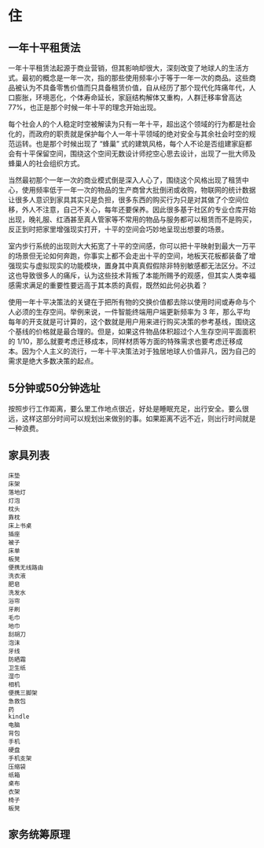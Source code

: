 # 住

## 一年十平租赁法

一年十平租赁法起源于商业营销，但其影响却很大，深刻改变了地球人的生活方式。最初的概念是一年一次，指的那些使用频率小于等于一年一次的商品。这些商品被认为不具备零售价值而只具备租赁价值，自从经历了那个现代化阵痛年代，人口膨胀，环境恶化，个体寿命延长，家庭结构解体又重构，人群迁移率曾高达 77%，也正是那个时候一年十平的理念开始出现。

每个社会人的个人稳定时空被解读为只有一年十平，超出这个领域的行为都是社会化的，而政府的职责就是保护每个人一年十平领域的绝对安全与其余社会时空的规范运转。也是那个时候出现了 “蜂巢” 式的建筑风格，每个人不论是否组建家庭都会有十平保留空间，围绕这个空间无数设计师挖空心思去设计，出现了一批大师及蜂巢人的社会组织方式。

当然最初那个一年一次的商业模式倒是深入人心了，围绕这个风格出现了租赁中心，使用频率低于一年一次的物品的生产商曾大批倒闭或收购，物联网的统计数据让很多人意识到家具其实只是负担，很多东西的购买行为只是对其做了个空间位移，外人不注意，自己不关心，每年还要保养。因此很多基于社区的专业仓库开始出现，晚礼服、红酒甚至真人管家等不常用的物品与服务都可以租赁而不是购买，反正到时把家里增强现实打开，十平的空间会巧妙地呈现出想要的场景。

室内步行系统的出现则大大拓宽了十平的空间感，你可以把十平映射到最大一万平的场景但无论如何奔跑，你事实上都不会走出十平的空间，地板天花板都装备了增强现实与虚拟现实的功能模块，置身其中真真假假除非特别敏感都无法区分。不过这也导致很多人的痛斥，认为这些技术背叛了本能所赐予的观感，但其实人类幸福感需求满足的重要性要远高于其本质的真假，既然如此何必执着？

使用一年十平决策法的关键在于把所有物的交换价值都去除以使用时间或寿命与个人必须的生存空间。举例来说，一件智能终端用户端更新频率为 3 年，那么平均每年的开支就是可计算的，这个数就是用户用来进行购买决策的参考基线，围绕这个基线的价格就是最合理的。但是，如果这件物品体积超过个人生存空间平面面积的 1/10，那么就要考虑迁移成本，同样材质等方面的特殊需求也要考虑迁移成本。因为个人主义的流行，一年十平决策法对于独居地球人价值非凡，因为自己的需求是绝大多数决策的起点。

## 5分钟或50分钟选址

按照步行工作距离，要么里工作地点很近，好处是睡眠充足，出行安全。要么很远，这样这部分时间可以规划出来做别的事。如果距离不远不近，则出行时间就是一种浪费。

## 家具列表

    床垫
    床架
    落地灯
    灯泡
    枕头
    靠枕
    床上书桌
    插座
    被子
    床单
    板凳
    便携无线路由
    洗衣液
    肥皂
    洗发水
    浴帘
    牙刷
    毛巾
    地巾
    刮胡刀
    泡沫
    牙线
    防晒霜
    卫生纸
    湿巾
    相机
    便携三脚架
    急救包
    药
    kindle
    电脑
    背包
    手机
    硬盘
    手机支架
    压缩袋
    纸箱
    桌布
    衣架
    椅子
    板凳

## 家务统筹原理
